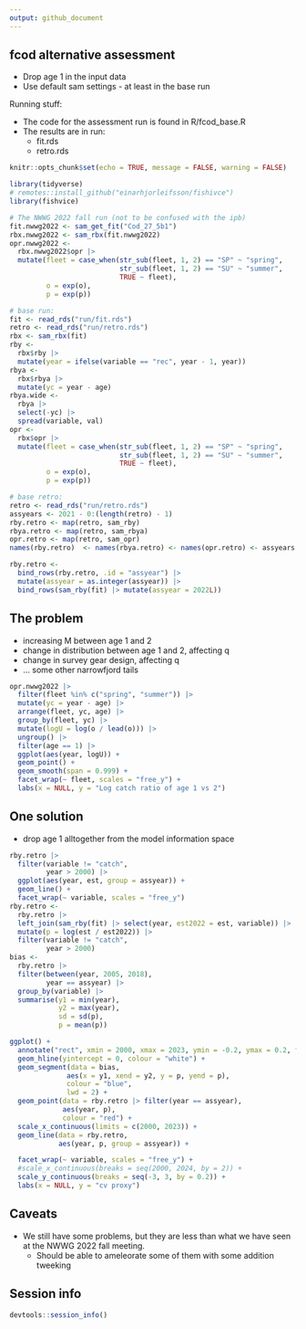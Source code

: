```yaml
---
output: github_document
---
```


## fcod alternative assessment

* Drop age 1 in the input data
* Use default sam settings - at least in the base run

Running stuff:

* The code for the assessment run is found in R/fcod_base.R
* The results are in run:
  * fit.rds
  * retro.rds

<!-- README.md is generated from README.Rmd. Please edit that file -->

```r
knitr::opts_chunk$set(echo = TRUE, message = FALSE, warning = FALSE)
```

```r
library(tidyverse)
# remotes::install_github("einarhjorleifsson/fishivce")
library(fishvice)

# The NWWG 2022 fall run (not to be confused with the ipb)
fit.nwwg2022 <- sam_get_fit("Cod_27_5b1")
rbx.nwwg2022 <- sam_rbx(fit.nwwg2022)
opr.nwwg2022 <-
  rbx.nwwg2022$opr |>
  mutate(fleet = case_when(str_sub(fleet, 1, 2) == "SP" ~ "spring",
                           str_sub(fleet, 1, 2) == "SU" ~ "summer",
                           TRUE ~ fleet),
         o = exp(o),
         p = exp(p))

# base run:
fit <- read_rds("run/fit.rds")
retro <- read_rds("run/retro.rds")
rbx <- sam_rbx(fit)
rby <- 
  rbx$rby |> 
  mutate(year = ifelse(variable == "rec", year - 1, year))
rbya <-
  rbx$rbya |>
  mutate(yc = year - age)
rbya.wide <- 
  rbya |> 
  select(-yc) |> 
  spread(variable, val)
opr <-
  rbx$opr |>
  mutate(fleet = case_when(str_sub(fleet, 1, 2) == "SP" ~ "spring",
                           str_sub(fleet, 1, 2) == "SU" ~ "summer",
                           TRUE ~ fleet),
         o = exp(o),
         p = exp(p))

# base retro:
retro <- read_rds("run/retro.rds")
assyears <- 2021 - 0:(length(retro) - 1)
rby.retro <- map(retro, sam_rby)
rbya.retro <- map(retro, sam_rbya)
opr.retro <- map(retro, sam_opr)
names(rby.retro)  <- names(rbya.retro) <- names(opr.retro) <- assyears

rby.retro <- 
  bind_rows(rby.retro, .id = "assyear") |> 
  mutate(assyear = as.integer(assyear)) |> 
  bind_rows(sam_rby(fit) |> mutate(assyear = 2022L))
```

## The problem

* increasing M between age 1 and 2
* change in distribution between age 1 and 2, affecting q
* change in survey gear design, affecting q
* ... some other narrowfjord tails

```r
opr.nwwg2022 |> 
  filter(fleet %in% c("spring", "summer")) |> 
  mutate(yc = year - age) |> 
  arrange(fleet, yc, age) |> 
  group_by(fleet, yc) |> 
  mutate(logU = log(o / lead(o))) |> 
  ungroup() |> 
  filter(age == 1) |> 
  ggplot(aes(year, logU)) +
  geom_point() +
  geom_smooth(span = 0.999) +
  facet_wrap(~ fleet, scales = "free_y") +
  labs(x = NULL, y = "Log catch ratio of age 1 vs 2")
```

## One solution

* drop age 1 alltogether from the model information space

```r
rby.retro |> 
  filter(variable != "catch",
         year > 2000) |> 
  ggplot(aes(year, est, group = assyear)) +
  geom_line() +
  facet_wrap(~ variable, scales = "free_y")
rby.retro <- 
  rby.retro |> 
  left_join(sam_rby(fit) |> select(year, est2022 = est, variable)) |> 
  mutate(p = log(est / est2022)) |> 
  filter(variable != "catch",
         year > 2000)
bias <- 
  rby.retro |> 
  filter(between(year, 2005, 2018),
         year == assyear) |> 
  group_by(variable) |> 
  summarise(y1 = min(year),
            y2 = max(year),
            sd = sd(p),
            p = mean(p))
```


```r
ggplot() +
  annotate("rect", xmin = 2000, xmax = 2023, ymin = -0.2, ymax = 0.2, fill = "pink") +
  geom_hline(yintercept = 0, colour = "white") +
  geom_segment(data = bias,
              aes(x = y1, xend = y2, y = p, yend = p),
              colour = "blue",
              lwd = 2) +
  geom_point(data = rby.retro |> filter(year == assyear),
             aes(year, p),
             colour = "red") +
  scale_x_continuous(limits = c(2000, 2023)) +
  geom_line(data = rby.retro,
            aes(year, p, group = assyear)) +

  facet_wrap(~ variable, scales = "free_y") +
  #scale_x_continuous(breaks = seq(2000, 2024, by = 2)) +
  scale_y_continuous(breaks = seq(-3, 3, by = 0.2)) +
  labs(x = NULL, y = "cv proxy")
```

## Caveats

* We still have some problems, but they are less than what we have seen at the NWWG 2022 fall meeting.
  * Should be able to ameleorate some of them with some addition tweeking

## Session info

```r
devtools::session_info()
```

